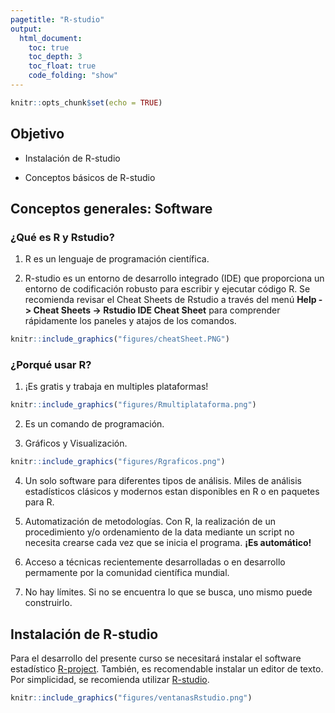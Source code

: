 ```yaml
---
pagetitle: "R-studio"
output:
  html_document:
    toc: true
    toc_depth: 3
    toc_float: true
    code_folding: "show"
---
```


```r
knitr::opts_chunk$set(echo = TRUE)
```

## Objetivo {.unnumbered .objectives}

- Instalación de R-studio

- Conceptos básicos de R-studio

## Conceptos generales: Software

### ¿Qué es R y Rstudio?

1. R es un lenguaje de programación científica.

2. R-studio es un entorno de desarrollo integrado (IDE) que proporciona un entorno de codificación robusto para escribir y ejecutar código R. Se recomienda revisar el Cheat Sheets de Rstudio a través del menú **Help -> Cheat Sheets -> Rstudio IDE Cheat Sheet** para comprender rápidamente los paneles y atajos de los comandos.


```r
knitr::include_graphics("figures/cheatSheet.PNG")
```

### ¿Porqué usar R?

1. ¡Es gratis y trabaja en multiples plataformas!

```r
knitr::include_graphics("figures/Rmultiplataforma.png")
```

2. Es un comando de programación.

3. Gráficos y Visualización.

```r
knitr::include_graphics("figures/Rgraficos.png")
```

4. Un solo software para diferentes tipos de análisis. Miles de análisis estadísticos clásicos y modernos estan disponibles en R o en paquetes para R.

5. Automatización de metodologías. Con R, la realización de un procedimiento y/o ordenamiento de la data mediante un script no necesita crearse cada vez que se inicia el programa. **¡Es automático!**

6. Acceso a técnicas recientemente desarrolladas o en desarrollo permamente por la comunidad científica mundial. 

7. No hay límites. Si no se encuentra lo que se busca, uno mismo puede construirlo.

## Instalación de R-studio

Para el desarrollo del presente curso se necesitará instalar el software estadístico [R-project](https://cran.r-project.org/bin/windows/base/). También, es recomendable instalar un editor de texto. Por simplicidad, se recomienda utilizar [R-studio]( https://www.rstudio.com/products/rstudio/download/]).

```r
knitr::include_graphics("figures/ventanasRstudio.png")
```
